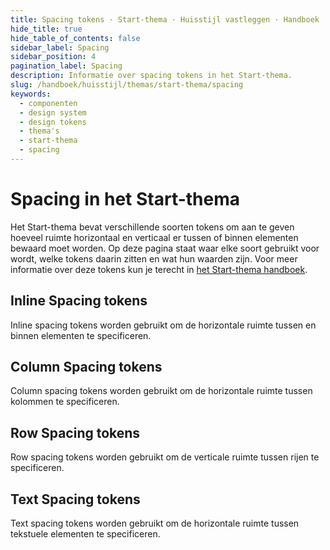 ```yaml
---
title: Spacing tokens · Start-thema · Huisstijl vastleggen · Handboek
hide_title: true
hide_table_of_contents: false
sidebar_label: Spacing
sidebar_position: 4
pagination_label: Spacing
description: Informatie over spacing tokens in het Start-thema.
slug: /handboek/huisstijl/themas/start-thema/spacing
keywords:
  - componenten
  - design system
  - design tokens
  - thema's
  - start-thema
  - spacing
---
```



# Spacing in het Start-thema

Het Start-thema bevat verschillende soorten tokens om aan te geven hoeveel ruimte horizontaal en verticaal er tussen
of binnen elementen bewaard moet worden. Op deze pagina staat waar elke soort gebruikt voor wordt, welke tokens
daarin zitten en wat hun waarden zijn. Voor meer informatie over deze tokens kun je terecht in [het Start-thema handboek](/handboek/huisstijl/themas/start-thema).

## Inline Spacing tokens

Inline spacing tokens worden gebruikt om de horizontale ruimte tussen en binnen elementen te specificeren.

<CommonDesignTokensTable type="space" item="inline" maxPathLength={4} />

## Column Spacing tokens

Column spacing tokens worden gebruikt om de horizontale ruimte tussen kolommen te specificeren.

<CommonDesignTokensTable type="space" item="column" maxPathLength={4} />

## Row Spacing tokens

Row spacing tokens worden gebruikt om de verticale ruimte tussen rijen te specificeren.

<CommonDesignTokensTable type="space" item="row" maxPathLength={4} />

## Text Spacing tokens

Text spacing tokens worden gebruikt om de horizontale ruimte tussen tekstuele elementen te specificeren.

<CommonDesignTokensTable type="space" item="text" />
